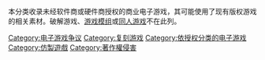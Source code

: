 本分类收录未经软件商或硬件商授权的商业电子游戏，其可能使用了现有版权游戏的相关素材。破解游戏、[[游戏模组|游戏模组]]或[[同人游戏|同人游戏]]不在此列。

[[Category:电子游戏争议|Category:电子游戏争议]]
[[Category:复刻游戏|Category:复刻游戏]]
[[Category:依授权分类的电子游戏|Category:依授权分类的电子游戏]]
[[Category:仿製遊戲|Category:仿製遊戲]]
[[Category:著作權侵害|Category:著作權侵害]]